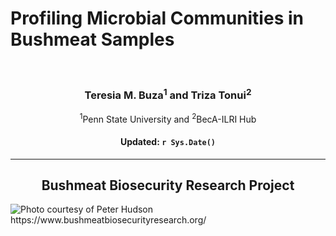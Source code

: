 # Profiling Microbial Communities in Bushmeat Samples {-}
<br>
<center><h3>Teresia M. Buza^1^ and Triza Tonui^2^</h3>
^1^Penn State University and ^2^BecA-ILRI Hub

<h4>Updated: `r Sys.Date()`</h4>

<hr>

<h2>Bushmeat Biosecurity Research Project</h2>
<!-- ![Photo courtesy of Peter Hudson](img/bbrp.png) -->
</center>


![Photo courtesy of Peter Hudson](img/bbrp.png)
https://www.bushmeatbiosecurityresearch.org/
<!-- ![Photo courtesy of Kay van der Horst](img/giraffe2.png) -->
<!-- ![Photo courtesy of Kay van der Horst](img/giraffe3.png) -->

